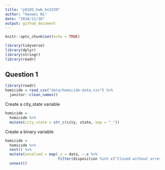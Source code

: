```yaml
---
title: "p8105_hw6_hn2339"
author: "Haowei Ni"
date: "2018/11/18"
output: github_document
---
```


```r
knitr::opts_chunk$set(echo = TRUE)
```


```r
library(tidyverse)
library(dplyr)
library(stringr)
library(readr)
```

## Question 1

```r
library(readr)
homicide = read_csv("data/homicide-data.csv") %>% 
  janitor::clean_names()
```

Create a city_state variable 

```r
homicide = 
  homicide %>% 
  mutate(city_state = str_c(city, state, sep = "_")) 
```

Create a binary variable 

```r
homicide = 
  homicide %>%
  nest() %>%
  mutate(unsolved = map(.x = data, ~.x %>% 
                        filter(disposition %in% c("Closed without arrest","Open/No arrest")))) %>% 
  unnest() 
```


